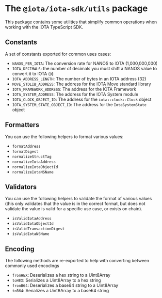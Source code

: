 # The `@iota/iota-sdk/utils` package

This package contains some utilities that simplify common operations when working with the IOTA
TypeScript SDK.

## Constants

A set of constants exported for common uses cases:

-   `NANOS_PER_IOTA`: The conversion rate for NANOS to IOTA (1,000,000,000)
-   `IOTA_DECIMALS`: the number of decimals you must shift a NANOS value to convert it to IOTA (`9`)
-   `IOTA_ADDRESS_LENGTH`: The number of bytes in an IOTA address (32)
-   `MOVE_STDLIB_ADDRESS`: The address for the IOTA Move standard library
-   `IOTA_FRAMEWORK_ADDRESS`: The address for the IOTA Framework
-   `IOTA_SYSTEM_ADDRESS`: The address for the IOTA System module
-   `IOTA_CLOCK_OBJECT_ID`: The address for the `iota::clock::Clock` object
-   `IOTA_SYSTEM_STATE_OBJECT_ID`: The address for the `IotaSystemState` object

## Formatters

You can use the following helpers to format various values:

-   `formatAddress`
-   `formatDigest`
-   `normalizeStructTag`
-   `normalizeIotaAddress`
-   `normalizeIotaObjectId`
-   `normalizeIotaNSName`

## Validators

You can use the following helpers to validate the format of various values (this only validates that
the value is in the correct format, but does not validate the value is valid for a specific use
case, or exists on chain).

-   `isValidIotaAddress`
-   `isValidIotaObjectId`
-   `isValidTransactionDigest`
-   `isValidIotaNSName`

## Encoding

The following methods are re-exported to help with converting between commonly used encodings

-   `fromHEX`: Deserializes a hex string to a Uint8Array
-   `toHEX`: Serializes a Uint8Array to a hex string
-   `fromB64`: Deserializes a base64 string to a Uint8Array
-   `toB64`: Serializes a Uint8Array to a base64 string
